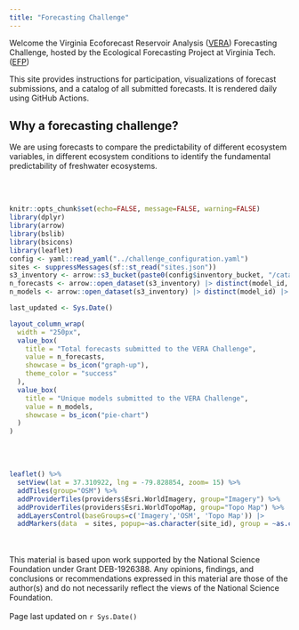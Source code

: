 ```yaml
---
title: "Forecasting Challenge"
---
```


Welcome the Virginia Ecoforecast Reservoir Analysis ([VERA](http://ltreb-reservoirs.org/)) Forecasting Challenge, hosted by the Ecological Forecasting Project at Virginia Tech. ([EFP](https://www.ecoforecastprojectvt.org/))

This site provides instructions for participation, visualizations of forecast submissions, and a catalog of all submitted forecasts. It is rendered daily using GitHub Actions.

## Why a forecasting challenge? 

We are using forecasts to compare the predictability of different ecosystem variables, in different ecosystem conditions to identify the fundamental predictability of freshwater ecosystems.

<br />
<br />
```r
knitr::opts_chunk$set(echo=FALSE, message=FALSE, warning=FALSE)
library(dplyr)
library(arrow)
library(bslib)
library(bsicons)
library(leaflet)
config <- yaml::read_yaml("../challenge_configuration.yaml")
sites <- suppressMessages(sf::st_read("sites.json"))
s3_inventory <- arrow::s3_bucket(paste0(config$inventory_bucket, "/catalog"), endpoint_override = config$endpoint, anonymous = TRUE)
n_forecasts <- arrow::open_dataset(s3_inventory) |> distinct(model_id, reference_date) |> collect() |> nrow()
n_models <- arrow::open_dataset(s3_inventory) |> distinct(model_id) |> collect() |> nrow()

last_updated <- Sys.Date()
```

```r

layout_column_wrap(
  width = "250px",
  value_box(
    title = "Total forecasts submitted to the VERA Challenge", 
    value = n_forecasts,
    showcase = bs_icon("graph-up"),
    theme_color = "success" 
  ),
  value_box(
    title = "Unique models submitted to the VERA Challenge", 
    value = n_models,
    showcase = bs_icon("pie-chart")
  )
)

```
<br />
<br />

```r
leaflet() %>%
  setView(lat = 37.310922, lng = -79.828854, zoom= 15) %>%
  addTiles(group="OSM") %>%
  addProviderTiles(providers$Esri.WorldImagery, group="Imagery") %>%
  addProviderTiles(providers$Esri.WorldTopoMap, group="Topo Map") %>%
  addLayersControl(baseGroups=c('Imagery','OSM', 'Topo Map')) |> 
  addMarkers(data  = sites, popup=~as.character(site_id), group = ~as.character(Partner), clusterOptions = markerClusterOptions())
```
<br />
<br />
This material is based upon work supported by the National Science Foundation under Grant DEB-1926388. Any opinions, findings, and conclusions or recommendations expressed in this material are those of the author(s) and do not necessarily reflect the views of the National Science Foundation.
<br />
<br />
Page last updated on `r Sys.Date()`

